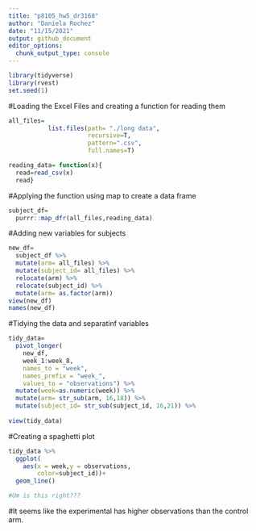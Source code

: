 ```yaml
---
title: "p8105_hw5_dr3168"
author: "Daniela Rochez"
date: "11/15/2021"
output: github_document
editor_options: 
  chunk_output_type: console
---
```


```r
library(tidyverse)
library(rvest)
set.seed(1)
```

#Loading the Excel Files and creating a function for reading them
```r
all_files=
           list.files(path= "./long data",
                      recursive=T,
                      pattern=".csv",
                      full.names=T)

```

```r
reading_data= function(x){
  read=read_csv(x)
  read}
```

#Applying the function using map to create a data frame
```r
subject_df= 
  purrr::map_dfr(all_files,reading_data)
```
#Adding new variables for subjects
```r
new_df=
  subject_df %>% 
  mutate(arm= all_files) %>% 
  mutate(subject_id= all_files) %>% 
  relocate(arm) %>% 
  relocate(subject_id) %>% 
  mutate(arm= as.factor(arm))
view(new_df)
names(new_df)
```

#Tidying the data and separatinf variables
```r
tidy_data=
  pivot_longer(
    new_df, 
    week_1:week_8,
    names_to = "week", 
    names_prefix = "week_",
    values_to = "observations") %>% 
  mutate(week=as.numeric(week)) %>% 
  mutate(arm= str_sub(arm, 16,18)) %>% 
  mutate(subject_id= str_sub(subject_id, 16,21)) %>% 
  
view(tidy_data)
```

#Creating a spaghetti plot
```r
tidy_data %>% 
  ggplot(
    aes(x = week,y = observations,
        color=subject_id))+
  geom_line()

#Um is this right???
```

#It seems like the experimental has higher observations than the control arm.